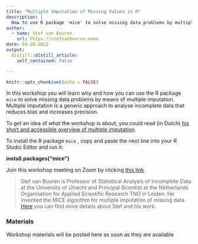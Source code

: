 ```yaml
---
title: "Multiple Imputation of Missing Values in R"
description: |
  How to use R package 'mice' to solve missing data problems by multiple imputation
author:
  - name: Stef van Buuren
    url: https://stefvanbuuren.name
date: 04-28-2022
output:
  distill::distill_article:
    self_contained: false

---
```


```r
knitr::opts_chunk$set(echo = FALSE)
```

In this workshop you will learn why and how you can use the R package `mice` to solve missing data problems by means of multiple imputation. Multiple imputation is a generic approach to analyse incomplete data that reduces bias and increases precision.

To get an idea of what the workshop is about, you could read (in Dutch) [his short and accessible overview of multiple imputation](https://stefvanbuuren.name/publications/2012%20Vogelvlucht%20-%20STAtOR.pdf). 

To install the R package `mice` , copy and paste the next line into your R Studio Editor and run it: 

**install.packages("mice")**

Join this workshop meeting on Zoom by clicking [this link](https://us02web.zoom.us/j/89683993175?pwd=ZDBCM3hTN3Bia2Q0czFSRXNieDluZz09)

> Stef van Buuren is Professor of Statistical Analysis of Incomplete Data at the University of Utrecht and Principal Scientist at the Netherlands Organisation for Applied Scientific Research TNO in Leiden. He invented the MICE algorithm for multiple imputation of missing data. [Here](https://stefvanbuuren.name) you can find more details about Stef and his work.


### Materials

Workshop materials will be posted here as soon as they are available